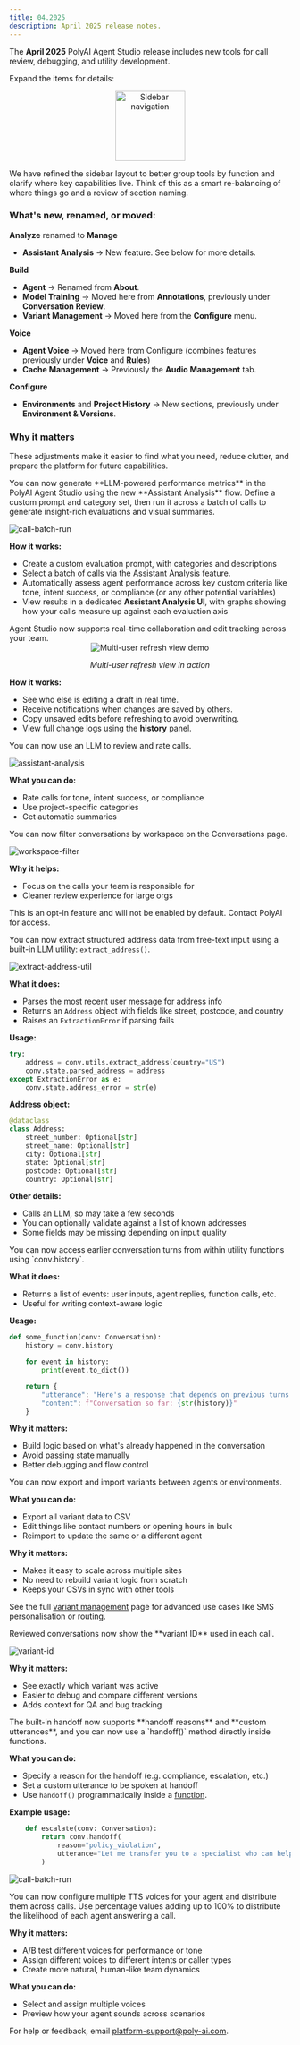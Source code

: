```yaml
---
title: 04.2025
description: April 2025 release notes.
---
```


The **April 2025** PolyAI Agent Studio release includes new tools for call review, debugging, and utility development.

Expand the items for details:
<AccordionGroup>

<Accordion title="Information architecture updates" icon="bars">

<div align="center">
  <img src="/images/release-notes/2504/sidebar.png" alt="Sidebar navigation" width="125"/>
</div>

We have refined the sidebar layout to better group tools by function and clarify where key capabilities live. Think of this as a smart re-balancing of where things go and a review of section naming.

### What's new, renamed, or moved:

**Analyze** renamed to **Manage**
- **Assistant Analysis** → New feature. See below for more details.

**Build**
- **Agent** → Renamed from **About**.
- **Model Training** → Moved here from **Annotations**, previously under **Conversation Review**.
- **Variant Management** → Moved here from the **Configure** menu.

**Voice**
- **Agent Voice** → Moved here from Configure (combines features previously under **Voice** and **Rules**)
- **Cache Management** → Previously the **Audio Management** tab.

**Configure**
- **Environments** and **Project History** → New sections, previously under **Environment & Versions**.

### Why it matters
These adjustments make it easier to find what you need, reduce clutter, and prepare the platform for future capabilities.

</Accordion>

<Accordion title="Metrics" icon="circle-three-quarters">
You can now generate **LLM-powered performance metrics** in the PolyAI Agent Studio using the new **Assistant Analysis** flow. Define a custom prompt and category set, then run it across a batch of calls to generate insight-rich evaluations and visual summaries.

![call-batch-run](/images/release-notes/2504/call-batch-run.png)

**How it works:**

- Create a custom evaluation prompt, with categories and descriptions
- Select a batch of calls via the Assistant Analysis feature.
- Automatically assess agent performance across key custom criteria like tone, intent success, or compliance (or any other potential variables)
- View results in a dedicated **Assistant Analysis UI**, with graphs showing how your calls measure up against each evaluation axis

</Accordion>

<Accordion title="Live collaboration and edit history" icon="users">
Agent Studio now supports real-time collaboration and edit tracking across your team.

<div align="center">
  <img src="https://res.cloudinary.com/dtdd8khwd/image/upload/v1742990655/multi_user-refresh_view-2025-03-20_ba6e4w.gif" alt="Multi-user refresh view demo" />
  <p><em>Multi-user refresh view in action</em></p>
</div>

**How it works:**
- See who else is editing a draft in real time.
- Receive notifications when changes are saved by others.
- Copy unsaved edits before refreshing to avoid overwriting.
- View full change logs using the **history** panel.

</Accordion>

<Accordion title="Call categorization" icon="list-check">
You can now use an LLM to review and rate calls.

![assistant-analysis](/images/release-notes/2504/call-categorization.png)

**What you can do:**
- Rate calls for tone, intent success, or compliance
- Use project-specific categories
- Get automatic summaries

</Accordion>

<Accordion title="Workspace filter in Conversations" icon="window-restore">
You can now filter conversations by workspace on the Conversations page.

![workspace-filter](/images/release-notes/2504/version-filter.png)

**Why it helps:**
- Focus on the calls your team is responsible for
- Cleaner review experience for large orgs

</Accordion>

<Accordion title="Utility function – utils.extract_address" icon="address-book">
<Note>This is an opt-in feature and will not be enabled by default. Contact PolyAI for access.</Note>

You can now extract structured address data from free-text input using a built-in LLM utility: `extract_address()`.

![extract-address-util](/images/release-notes/2504/address-util.png)

**What it does:**
- Parses the most recent user message for address info
- Returns an `Address` object with fields like street, postcode, and country
- Raises an `ExtractionError` if parsing fails

**Usage:**
```python
try:
    address = conv.utils.extract_address(country="US")
    conv.state.parsed_address = address
except ExtractionError as e:
    conv.state.address_error = str(e)
```

**Address object:**
```python
@dataclass
class Address:
    street_number: Optional[str]
    street_name: Optional[str]
    city: Optional[str]
    state: Optional[str]
    postcode: Optional[str]
    country: Optional[str]
```

**Other details:**
- Calls an LLM, so may take a few seconds
- You can optionally validate against a list of known addresses
- Some fields may be missing depending on input quality

</Accordion>

<Accordion title="Conversation history access – conv.history" icon="book-open">
You can now access earlier conversation turns from within utility functions using `conv.history`.

**What it does:**
- Returns a list of events: user inputs, agent replies, function calls, etc.
- Useful for writing context-aware logic

**Usage:**
```python
def some_function(conv: Conversation):
    history = conv.history

    for event in history:
        print(event.to_dict())

    return {
        "utterance": "Here's a response that depends on previous turns.",
        "content": f"Conversation so far: {str(history)}"
    }
```

**Why it matters:**
- Build logic based on what's already happened in the conversation
- Avoid passing state manually
- Better debugging and flow control

</Accordion>

<Accordion title="Import and export variants" icon="arrow-right-arrow-left">
You can now export and import variants between agents or environments.

**What you can do:**
- Export all variant data to CSV
- Edit things like contact numbers or opening hours in bulk
- Reimport to update the same or a different agent

**Why it matters:**
- Makes it easy to scale across multiple sites
- No need to rebuild variant logic from scratch
- Keeps your CSVs in sync with other tools

<Tip>See the full [variant management](/variant-management/introduction) page for advanced use cases like SMS personalisation or routing.</Tip>
</Accordion>

<Accordion title="Variant ID added to conversations" icon="fingerprint">
Reviewed conversations now show the **variant ID** used in each call.

![variant-id](/images/release-notes/2504/call-variant.png)

**Why it matters:**
- See exactly which variant was active
- Easier to debug and compare different versions
- Adds context for QA and bug tracking

</Accordion>

<Accordion title="Builtin handoff improvements" icon="phone-intercom">
The built-in handoff now supports **handoff reasons** and **custom utterances**, and you can now use a `handoff()` method directly inside functions.

**What you can do:**
- Specify a reason for the handoff (e.g. compliance, escalation, etc.)
- Set a custom utterance to be spoken at handoff
- Use `handoff()` programmatically inside a [function](/function/introduction).

**Example usage:**

```python
    def escalate(conv: Conversation):
        return conv.handoff(
            reason="policy_violation",
            utterance="Let me transfer you to a specialist who can help."
        )
```

</Accordion>

<Accordion title="Multi-voice agents" icon="people">

![call-batch-run](/images/release-notes/2504/multi-voice.png)

You can now configure multiple TTS voices for your agent and distribute them across calls. Use percentage values adding up to 100% to distribute the likelihood of each agent answering a call.

**Why it matters:**
- A/B test different voices for performance or tone
- Assign different voices to different intents or caller types
- Create more natural, human-like team dynamics

**What you can do:**
- Select and assign multiple voices
- Preview how your agent sounds across scenarios

</Accordion>

</AccordionGroup>

For help or feedback, email [platform-support@poly-ai.com](mailto:platform-support@poly-ai.com).